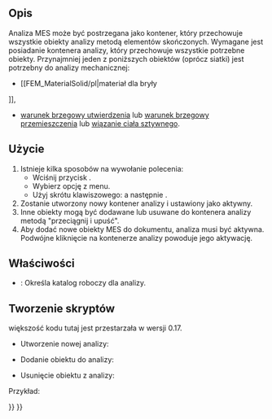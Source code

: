 <languages/>
{{Docnav/pl
|
|[[FEM_MaterialSolid/pl|Materiał dla ciała stałego]]
|[[FEM_Workbench/pl|środowisko pracy MES]]
|IconL=
|IconR=FEM_MaterialSolid.svg
|IconC=Workbench_FEM.svg
}}

{{GuiCommand/pl
|Name=FEM Analysis
|Name/pl=MES: Analiza MES
|MenuLocation=Model → Analiza MES
|Workbenches=[[FEM_Workbench/pl|MES]]
|Shortcut={{KEY|S}} {{KEY|A}}
|SeeAlso=[[FEM_tutorial/pl|Poradnik MES]]
}}

<span id="Description"></span>
==Opis==

<div class="mw-translate-fuzzy">
Analiza MES może być postrzegana jako kontener, który przechowuje wszystkie obiekty analizy metodą elementów skończonych. Wymagane jest posiadanie kontenera analizy, który przechowuje wszystkie potrzebne obiekty. Przynajmniej jeden z poniższych obiektów (oprócz siatki) jest potrzebny do analizy mechanicznej:
* [[FEM_MaterialSolid/pl|materiał dla bryły
]],
* [[FEM_ConstraintFixed/pl|warunek brzegowy utwierdzenia]] lub [[FEM_ConstraintPressure/pl|warunek brzegowy przemieszczenia]] lub [[FEM_ConstraintRigidBody/pl|wiązanie ciała sztywnego]].
</div>

<span id="Usage"></span>
==Użycie==

# Istnieje kilka sposobów na wywołanie polecenia:
#* Wciśnij przycisk {{Button|[[Image:FEM_Analysis.svg|16px]] '''Analiza MES'''}}.
#* Wybierz opcję {{MenuCommand|Model → [[Image:FEM_Analysis.svg|16px]] Analiza MES}} z menu.
#* Użyj skrótu klawiszowego: {{KEY|S}} a następnie {{KEY|A}}.
# Zostanie utworzony nowy kontener analizy i ustawiony jako aktywny.
# Inne obiekty mogą być dodawane lub usuwane do kontenera analizy metodą "przeciągnij i upuść".
# Aby dodać nowe obiekty MES do dokumentu, analiza musi być aktywna. Podwójne kliknięcie na kontenerze analizy powoduje jego aktywację.

<span id="Properties"></span>
==Właściwości==

* {{PropertyData|OutpuDir}}: Określa katalog roboczy dla analizy.

<span id="Scripting"></span>
==Tworzenie skryptów==

większość kodu tutaj jest przestarzała w wersji 0.17.
* Utworzenie nowej analizy:
{{Code|code=
MechanicalAnalysis.makeMechanicalAnalysis( name )
}}

* Dodanie obiektu do analizy:
{{Code|code=
App.ActiveDocument.MechanicalAnalysis.Member = App.ActiveDocument.MechanicalAnalysis.Member + [ (object) ]
}}

* Usunięcie obiektu z analizy:
{{Code|code=
member = App.ActiveDocument.MechanicalAnalysis.Member
member.remove( documentobject )
 App.ActiveDocument.MechanicalAnalysis.Member = member
}}

Przykład:
{{Code|code=
import MechanicalAnalysis
analysis = MechanicalAnalysis.makeMechanicalAnalysis("MechanicalAnalysis")
FemGui.setActiveAnalysis(analysis)

addobj = App.ActiveDocument.getObject("MechanicalMaterial")
App.ActiveDocument.MechanicalAnalysis.Member = App.ActiveDocument.MechanicalAnalysis.Member + [addobj]

removeobj = App.ActiveDocument.getObject("MechanicalMaterial")
member = App.ActiveDocument.MechanicalAnalysis.Member
member.remove(removeobj)
App.ActiveDocument.MechanicalAnalysis.Member = member
}}


{{Docnav/pl
|
|[[FEM_MaterialSolid/pl|Materiał dla ciała stałego]]
|[[FEM_Workbench/pl|środowisko pracy MES]]
|IconL=
|IconR=FEM_MaterialSolid.svg
|IconC=Workbench_FEM.svg
}}

{{FEM Tools navi{{#translation:}}}}
{{Userdocnavi{{#translation:}}}}